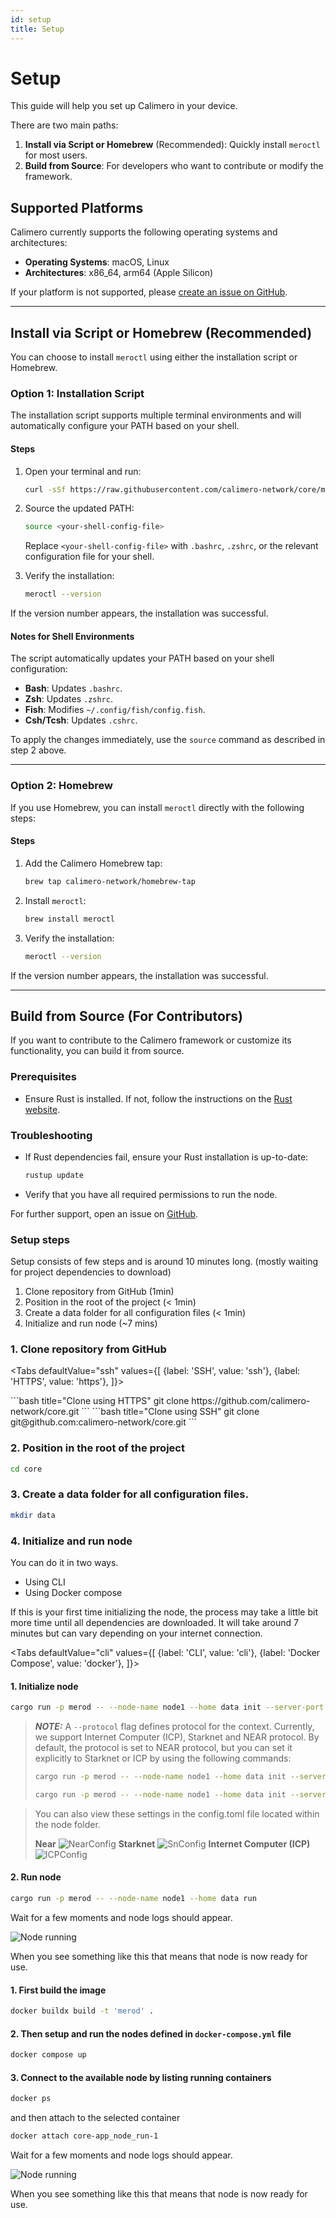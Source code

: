 ```yaml
---
id: setup
title: Setup
---
```


# Setup

This guide will help you set up Calimero in your device.

There are two main paths:

1. **Install via Script or Homebrew** (Recommended): Quickly install `meroctl`
   for most users.
2. **Build from Source**: For developers who want to contribute or modify the
   framework.

## Supported Platforms

Calimero currently supports the following operating systems and architectures:

- **Operating Systems**: macOS, Linux
- **Architectures**: x86_64, arm64 (Apple Silicon)

If your platform is not supported, please
[create an issue on GitHub](https://github.com/calimero-network/core/issues).

---

## Install via Script or Homebrew (Recommended)

You can choose to install `meroctl` using either the installation script or
Homebrew.

### **Option 1: Installation Script**

The installation script supports multiple terminal environments and will
automatically configure your PATH based on your shell.

#### Steps

1. Open your terminal and run:

   ```bash
   curl -sSf https://raw.githubusercontent.com/calimero-network/core/master/scripts/install.sh | bash
   ```

2. Source the updated PATH:

   ```bash
   source <your-shell-config-file>
   ```

   Replace `<your-shell-config-file>` with `.bashrc`, `.zshrc`, or the relevant
   configuration file for your shell.

3. Verify the installation:
   ```bash
   meroctl --version
   ```

If the version number appears, the installation was successful.

#### Notes for Shell Environments

The script automatically updates your PATH based on your shell configuration:

- **Bash**: Updates `.bashrc`.
- **Zsh**: Updates `.zshrc`.
- **Fish**: Modifies `~/.config/fish/config.fish`.
- **Csh/Tcsh**: Updates `.cshrc`.

To apply the changes immediately, use the `source` command as described in step
2 above.

---

### **Option 2: Homebrew**

If you use Homebrew, you can install `meroctl` directly with the following
steps:

#### Steps

1. Add the Calimero Homebrew tap:

   ```bash
   brew tap calimero-network/homebrew-tap
   ```

2. Install `meroctl`:

   ```bash
   brew install meroctl
   ```

3. Verify the installation:
   ```bash
   meroctl --version
   ```

If the version number appears, the installation was successful.

---

## Build from Source (For Contributors)

If you want to contribute to the Calimero framework or customize its
functionality, you can build it from source.

### Prerequisites

- Ensure Rust is installed. If not, follow the instructions on the
  [Rust website](https://www.rust-lang.org/tools/install).

### Troubleshooting

- If Rust dependencies fail, ensure your Rust installation is up-to-date:

  ```bash
  rustup update
  ```

- Verify that you have all required permissions to run the node.

For further support, open an issue on
[GitHub](https://github.com/calimero-network/core/issues).

### Setup steps

Setup consists of few steps and is around 10 minutes long. (mostly waiting for
project dependencies to download)

1. Clone repository from GitHub (1min)
2. Position in the root of the project (< 1min)
3. Create a data folder for all configuration files (< 1min)
4. Initialize and run node (~7 mins)

### 1. Clone repository from GitHub


<Tabs
    defaultValue="ssh"
    values={[
        {label: 'SSH', value: 'ssh'},
        {label: 'HTTPS', value: 'https'},
    ]}>

<TabItem value="https">
```bash title="Clone using HTTPS"
git clone https://github.com/calimero-network/core.git
```
</TabItem>
<TabItem value="ssh">
```bash title="Clone using SSH"
git clone git@github.com:calimero-network/core.git
```
</TabItem>
</Tabs>

### 2. Position in the root of the project

```bash title="Terminal"
cd core
```

### 3. Create a data folder for all configuration files.

```bash title="Terminal"
mkdir data
```

### 4. Initialize and run node

You can do it in two ways.

- Using CLI
- Using Docker compose

If this is your first time initializing the node, the process may take a little
bit more time until all dependencies are downloaded. It will take around 7
minutes but can vary depending on your internet connection.

<Tabs
    defaultValue="cli"
    values={[
        {label: 'CLI', value: 'cli'},
        {label: 'Docker Compose', value: 'docker'},
    ]}>
<TabItem value="cli">

#### 1. Initialize node

```bash title="Terminal"
cargo run -p merod -- --node-name node1 --home data init --server-port 2428 --swarm-port 2528
```

> **_NOTE:_** A `--protocol` flag defines protocol for the context. Currently,
> we support Internet Computer (ICP), Starknet and NEAR protocol. By default, the protocol is set to NEAR
> protocol, but you can set it explicitly to Starknet or ICP by using the following
> commands:
>
> ```bash title="Terminal"
> cargo run -p merod -- --node-name node1 --home data init --server-port 2428 --swarm-port 2528 --protocol starknet
> ```
>
> ```bash title="Terminal"
> cargo run -p merod -- --node-name node1 --home data init --server-port 2428 --swarm-port 2528 --protocol icp
> ```

> You can also view these settings in the config.toml file located within the
> node folder.
>
> **Near**
> ![NearConfig](/init/near-config.png)
> **Starknet**
> ![SnConfig](/init/sn-config.png)
> **Internet Computer (ICP)**
> ![ICPConfig](/init/icp-config.png)

#### 2. Run node

```bash title="Terminal"
cargo run -p merod -- --node-name node1 --home data run
```

Wait for a few moments and node logs should appear.

![Node running](/setup/node-running.png)

When you see something like this that means that node is now ready for use.

</TabItem>
<TabItem value="docker">

#### 1. First build the image

```bash title="Terminal"
docker buildx build -t 'merod' .
```

#### 2. Then setup and run the nodes defined in `docker-compose.yml` file

```bash title="Terminal"
docker compose up
```

#### 3. Connect to the available node by listing running containers

```bash title="Terminal"
docker ps
```

and then attach to the selected container

```bash title="Node Terminal"
docker attach core-app_node_run-1
```

Wait for a few moments and node logs should appear.

![Node running](/setup/node-running.png)

When you see something like this that means that node is now ready for use.

</TabItem>
</Tabs>
